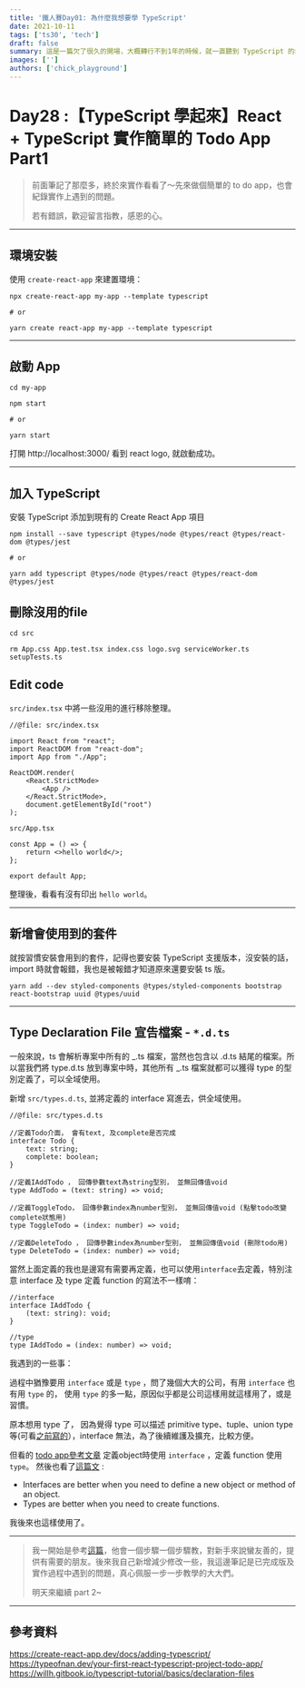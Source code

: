 ```yaml
---
title: '鐵人賽Day01: 為什麼我想要學 TypeScript'
date: 2021-10-11
tags: ['ts30', 'tech']
draft: false
summary: 這是一篇欠了很久的開場，大概轉行不到1年的時候，就一直聽到 TypeScript 的名字，想說到底是啥
images: ['']
authors: ['chick_playground']
---
```


# Day28 :【TypeScript 學起來】React + TypeScript 實作簡單的 Todo App Part1

> 前面筆記了那麼多，終於來實作看看了～先來做個簡單的 to do app，也會紀錄實作上遇到的問題。
>
> 若有錯誤，歡迎留言指教，感恩的心。

---

## 環境安裝

使用 `create-react-app` 來建置環境：

```json=
npx create-react-app my-app --template typescript

# or

yarn create react-app my-app --template typescript
```

---

## 啟動 App

```
cd my-app
```

```
npm start

# or

yarn start
```

打開 http://localhost:3000/ 看到 react logo, 就啟動成功。

---

## 加入 TypeScript

安裝 TypeScript 添加到現有的 Create React App 項目

```
npm install --save typescript @types/node @types/react @types/react-dom @types/jest

# or

yarn add typescript @types/node @types/react @types/react-dom @types/jest
```

## 刪除沒用的file

```
cd src

rm App.css App.test.tsx index.css logo.svg serviceWorker.ts setupTests.ts
```

## Edit code

`src/index.tsx` 中將一些沒用的進行移除整理。

```typescript=
//@file: src/index.tsx

import React from "react";
import ReactDOM from "react-dom";
import App from "./App";

ReactDOM.render(
    <React.StrictMode>
        <App />
    </React.StrictMode>,
    document.getElementById("root")
);
```

`src/App.tsx`

```typescript=
const App = () => {
    return <>hello world</>;
};

export default App;

```

整理後，看看有沒有印出 `hello world`。

---

## 新增會使用到的套件

就按習慣安裝會用到的套件，記得也要安裝 TypeScript 支援版本，沒安裝的話，import 時就會報錯，我也是被報錯才知道原來還要安裝 ts 版。

```
yarn add --dev styled-components @types/styled-components bootstrap react-bootstrap uuid @types/uuid
```

---

## Type Declaration File 宣告檔案 - `*.d.ts`

一般來說，ts 會解析專案中所有的 _.ts 檔案，當然也包含以 .d.ts 結尾的檔案。所以當我們將 type.d.ts 放到專案中時，其他所有 _.ts 檔案就都可以獲得 type 的型別定義了，可以全域使用。

新增 `src/types.d.ts`, 並將定義的 interface 寫進去，供全域使用。

```typescript=
//@file: src/types.d.ts

//定義Todo介面， 會有text, 及complete是否完成
interface Todo {
    text: string;
    complete: boolean;
}

//定義IAddTodo ， 回傳參數text為string型別， 並無回傳值void
type AddTodo = (text: string) => void;

//定義ToggleTodo， 回傳參數index為number型別， 並無回傳值void (點擊todo改變complete狀態用)
type ToggleTodo = (index: number) => void;

//定義DeleteTodo ， 回傳參數index為number型別， 並無回傳值void (刪除todo用)
type DeleteTodo = (index: number) => void;

```

當然上面定義的我也是邊寫有需要再定義，也可以使用`interface`去定義，特別注意 interface 及 type 定義 function 的寫法不一樣唷：

```typescript=
//interface
interface IAddTodo {
    (text: string): void;
}

//type
type IAddTodo = (index: number) => void;
```

我遇到的一些事：

過程中猶豫要用 `interface` 或是 `type` ，問了幾個大大的公司，有用 `interface` 也有用 `type` 的， 使用 `type` 的多一點，原因似乎都是公司這樣用就這樣用了，或是習慣。

原本想用 type 了， 因為覺得 type 可以描述 primitive type、tuple、union type 等(可看[之前寫的](https://ithelp.ithome.com.tw/articles/10275208)），interface 無法，為了後續維護及擴充，比較方便。

但看的 [todo app參考文章](https://typeofnan.dev/your-first-react-typescript-project-todo-app/) 定義object時使用 `interface` ，定義 function 使用`type`。 然後也看了[這篇文](https://blog.logrocket.com/types-vs-interfaces-in-typescript/) :

- Interfaces are better when you need to define a new object or method of an object.
- Types are better when you need to create functions.

我後來也這樣使用了。

---

> 我一開始是參考[這篇](https://typeofnan.dev/your-first-react-typescript-project-todo-app/)，他會一個步驟一個步驟教，對新手來說蠻友善的，提供有需要的朋友。後來我自己新增減少修改一些，我這邊筆記是已完成版及實作過程中遇到的問題，真心佩服一步一步教學的大大們。
>
> 明天來繼續 part 2~

---

## 參考資料

https://create-react-app.dev/docs/adding-typescript/
https://typeofnan.dev/your-first-react-typescript-project-todo-app/
https://willh.gitbook.io/typescript-tutorial/basics/declaration-files
